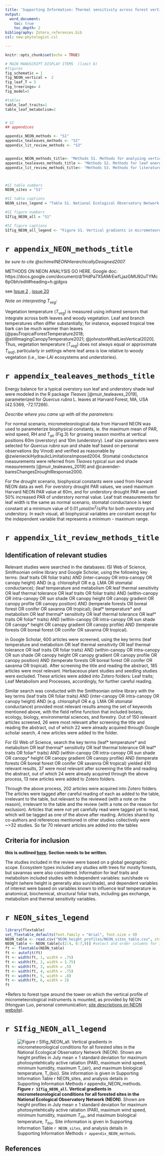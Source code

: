 ```yaml
---
title: 'Supporting Information: Thermal sensitivity across forest vertical profiles: patterns, mechanisms, and ecological implications'
output:
  word_document:
    toc: true
    toc_depth: 2
bibliography: Zotero_references.bib
csl: new-phytologist.csl 

---
```

```r
knitr::opts_chunk$set(echo = TRUE)
```


```r

# MAIN MANUSCRIPT DISPLAY ITEMS  (limit 8)
#figures
fig_schematic = 1
fig_NEON_vertical =  2
fig_leaf_T = 3
fig_treerings= 4 
fig_model=5

#tables
table_leaf_traits=1
table_leaf_metabolism=2


# SI
## appendices

appendix_NEON_methods <- "S1"
appendix_tealeaves_methods <- "S2"
appendix_lit_review_methods <- "S3"


appendix_NEON_methods_title<- "Methods S1. Methods for analyzing vertical gradients in the biophysical environment"
appendix_tealeaves_methods_title <- "Methods S2. Methods for leaf energy balance modeling"
appendix_lit_review_methods_title<- "Methods S3. Methods for literature review"



#SI table numbers
NEON_sites = "S1"

#SI table captions
NEON_sites_legend = "Table S1. National Ecological Observatory Network (NEON) sites included in the analysis of vertical gradients of key biophysical characteristics"

#SI figure numbers
SIfig_NEON_all = "S1"

#SI figure captions
SIfig_NEON_all_legend <- "Figure S1. Vertical gradients in micrometeorological conditions for all forested sites in the National Ecological Observatory Network (NEON)"

```


\newpage

#  `r appendix_NEON_methods_title`

*be sure to cite @schimelNEONHierarchicallyDesigned2007.*

METHODS ON NEON ANALYSIS GO HERE. Google doc: https://docs.google.com/document/d/1HdPa7X5AMrEwfLjazGMU92uTYMc6pObh/edit#heading=h.gjdgxs 

see [Issue 2](https://github.com/EcoClimLab/vertical-thermal-review/issues/2) , [issue 20](https://github.com/EcoClimLab/vertical-thermal-review/issues/20) 

*Note on interpreting $T_{veg}$*:

Vegetation temperature ($T_{veg}$) is measured using infrared sensors that integrate across both leaves and woody vegetation. 
Leaf and branch temperatures often differ substantially; for instance, exposed tropical tree bark can be much warmer than leaves [@pauTropicalForestTemperature2018; @stillImagingCanopyTemperature2021; @johnstonWhatLiesVertical2020].
Thus, vegetation temperature ($T_{veg}$) does not always equal or approximate $T_{leaf}$, particularly in settings where leaf area is low relative to woody vegetation (i.e., low-LAI ecosystems and understories).


\newpage

#  `r appendix_tealeaves_methods_title`

Energy balance for a typical overstory sun leaf and understory shade leaf were modeled in the R package *Tleaves* [@muir_tealeaves_2019], parameterized for *Quercus rubra* L. leaves at Harvard Forest, MA, USA (42.5369, -72.17266).

*Describe where you came up with all the parameters:*

For normal scenario, micrometeorological data from Harvard NEON was used to parameterize biophysical constants, ie. the maximum mean of PAR, wind speed, RH and $T_{air}$ (Fig.3) for growing season months at vertical positions 60m (overstory) and 10m (understory). Leaf size parameters were selected for *Quercus rubra* sun and shade leaf based on personal observations (by Vinod) and verified as reasonable by @zwienieckiHydraulicLimitationsImposed2004. Stomatal conductance measurements were referred from *Tleaves* typical sun and shade measurements [@muir_tealeaves_2019] and @cavender-baresChangesDroughtResponse2000. 

For the drought scenario, biophysical constants were used from Harvard NEON data as well. For overstory drought PAR values, we used maximum Harvard NEON PAR value at 60m, and for understory drought PAR we used 50% increased PAR of understory normal value. Leaf trait measurements for leaf width is the same as normal scenario, stomatal conductance is kept constant at a minimum value of 0.01 $\mu mol/m^2/s/Pa$ for both overstory and understory. In each visual, all biophysical variables are constant except for the independent variable that represents a minimum - maximum range. 

\newpage
# `r appendix_lit_review_methods_title`

## Identification of relevant studies

Relevant studies were searched in the databases: ISI Web of Science, Smithsonian online library and Google Scholar, using the following key terms: (leaf traits OR foliar traits) AND (inter-canopy OR intra-canopy OR canopy height) AND (e.g. chlorophyll OR e.g. LMA OR stomatal conductance); (leaf temperature and metabolism OR leaf thermal sensitivity  OR leaf thermal tolerance OR leaf traits OR foliar traits) AND (within-canopy OR intra-canopy OR sun shade OR canopy height OR canopy gradient OR canopy profile OR canopy position) AND (temperate forests OR boreal forest OR conifer OR savanna OR tropical); (leaf* temperature* and metabolism OR leaf thermal* sensitivity  OR leaf thermal tolerance OR leaf* traits OR foliar* traits) AND (within-canopy OR intra-canopy OR sun shade OR canopy* height OR canopy gradient OR canopy profile) AND (temperate forests OR boreal forest OR conifer OR savanna OR tropical).

in Google Scholar, 600 articles were screened, using the key terms (leaf temperature and metabolism OR leaf thermal sensitivity  OR leaf thermal tolerance OR leaf traits OR foliar traits) AND (within-canopy OR intra-canopy OR sun shade OR canopy height OR canopy gradient OR canopy profile OR canopy position) AND (temperate forests OR boreal forest OR conifer OR savanna OR tropical). After screening the title and reading the abstract, 185 articles were most relevant. Herbaceous plant studies and seedling studies were excluded. These articles were added into Zotero folders: Leaf traits;  Leaf Metabolism and Processes, accordingly, for further careful reading.

Similar search was conducted with the Smithsonian online library with the key terms (leaf traits OR foliar traits) AND (inter-canopy OR intra-canopy OR canopy height) AND (e.g. chlorophyll OR e.g. LMA OR stomatal conductance) provided most relevant results among the set of keywords mentioned above, with the field refine function that included botany, ecology, biology, environmental sciences, and forestry. Out of 150 relevant articles screened, 26 were most relevant after screening the title and reading the abstract, out of which 22 were already acquired through Google scholar search, 4 new articles were added to the folder. 

For ISI Web of Science, search the key terms (leaf* temperature* and metabolism OR leaf thermal* sensitivity  OR leaf thermal tolerance OR leaf* traits OR foliar* traits) AND (within-canopy OR intra-canopy OR sun shade OR canopy* height OR canopy gradient OR canopy profile) AND (temperate forests OR boreal forest OR conifer OR savanna OR tropical) yielded 410 relevant results, 37 were most relevant after screening the title and reading the abstract, out of which 24 were already acquired through the above process, 13 new articles were added to Zotero folders.

Through the above process, 202 articles were acquired into Zotero folders. The articles were tagged after careful reading of each as added to the table, irrelevant to the table, but relevant to the reviewed (with a note on the reason), irrelevant to the table and the review (with a note on the reason for exclusion). Articles that were not yet carefully read were tagged yet to read, which will be tagged as one of the above after reading. Articles shared by co-authors and references mentioned in other studies collectively were ~>32 studies. So far 70 relevant articles are added into the tables

## Criteria for inclusion 

**this is outlined [here](https://github.com/EcoClimLab/vertical-thermal-review/blob/master/Lit_Review/Methods%20for%20Systematic%20review%20for%20the%20tables.docx). Section needs to be written.**

The studies included in the review were based on a global geographic scope. Ecosystem types included any studies with trees for mostly forests, but savannas were also considered. Information for leaf traits and metabolism included studies with independent variables: sun/shade vs height (where height is generally also sun/shade), and dependent variables of interest were based on variables known to influence leaf temperature ie. anatomical, biochemical, structural foliar traits, including gas exchange, metabolism and thermal sensitivity variables. 

\newpage
 # `r NEON_sites_legend`

```r
library(flextable)
set_flextable_defaults(font.family = "Arial", font.size = 9)
NEON_table <- read.csv("NEON_height_profiles/NEON_sites_table.csv", stringsAsFactors = FALSE, check.names = FALSE)
NEON_table <- NEON_table[c(2:4, 6:7,9)] #select and order columns for inclusion
ft <- flextable(NEON_table)
ft <- autofit(ft)
ft <- width(ft, 1, width = .75)
ft <- width(ft, 2, width = 1.75)
ft <- width(ft, 3, width = .5)
ft <- width(ft, 4, width = .75)
ft <- width(ft, 5, width = .8)
ft <- width(ft, 6, width = 2)
ft
```
*Refers to forest type around the tower on which the vertical profile of micrometeorological instruments is mounted, as provided by NEON (Hongyan Luo, personal communication; [site descriptions on NEON website](https://www.neonscience.org/field-sites)). 
 
\newpage

# `r SIfig_NEON_all_legend`
![**Figure `r SIfig_NEON_all`. Vertical gradients in micrometeorological conditions for all forested sites in the National Ecological Observatory Network (NEON)**. Shown are  height profiles in July mean ± 1 standard deviation for maximum photosyntehtically active ratiation (PAR), maximum wind speed, minimum humidity, maximum $T_{air}$, and maximum biological temperature, $T_{bio}$. Site information is given in Supporting Information Table `r NEON_sites`, and analysis details in Supporting Information Methods `r appendix_NEON_methods`.](NEON_height_profiles/figures/profile_all_groups.png)

\newpage
## References


